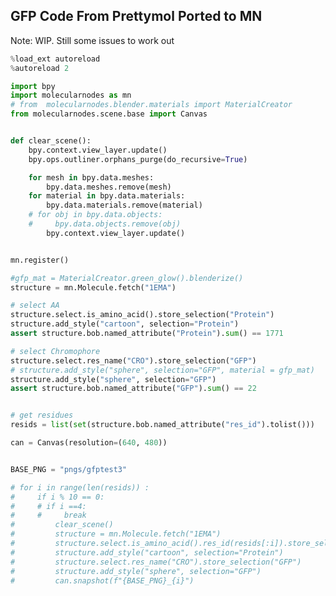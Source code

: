 ## GFP Code From Prettymol Ported to MN

Note: WIP. Still some issues to work out


```python
%load_ext autoreload
%autoreload 2

import bpy
import molecularnodes as mn
# from  molecularnodes.blender.materials import MaterialCreator
from molecularnodes.scene.base import Canvas


def clear_scene():
    bpy.context.view_layer.update()
    bpy.ops.outliner.orphans_purge(do_recursive=True)

    for mesh in bpy.data.meshes:
        bpy.data.meshes.remove(mesh)
    for material in bpy.data.materials:
        bpy.data.materials.remove(material)
    # for obj in bpy.data.objects:
    #     bpy.data.objects.remove(obj)
        bpy.context.view_layer.update()


mn.register()

#gfp_mat = MaterialCreator.green_glow().blenderize()
structure = mn.Molecule.fetch("1EMA")

# select AA
structure.select.is_amino_acid().store_selection("Protein")
structure.add_style("cartoon", selection="Protein")
assert structure.bob.named_attribute("Protein").sum() == 1771

# select Chromophore
structure.select.res_name("CRO").store_selection("GFP")
# structure.add_style("sphere", selection="GFP", material = gfp_mat)
structure.add_style("sphere", selection="GFP")
assert structure.bob.named_attribute("GFP").sum() == 22


# get residues
resids = list(set(structure.bob.named_attribute("res_id").tolist()))

can = Canvas(resolution=(640, 480))


BASE_PNG = "pngs/gfptest3"

# for i in range(len(resids)) :
#     if i % 10 == 0:
#     # if i ==4:
#     #     break
#         clear_scene()
#         structure = mn.Molecule.fetch("1EMA")
#         structure.select.is_amino_acid().res_id(resids[:i]).store_selection("Protein")
#         structure.add_style("cartoon", selection="Protein")
#         structure.select.res_name("CRO").store_selection("GFP")
#         structure.add_style("sphere", selection="GFP")
#         can.snapshot(f"{BASE_PNG}_{i}")

```
